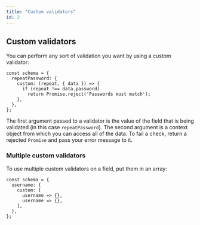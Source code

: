 ```yaml
---
title: "Custom validators"
id: 2
---
```


## Custom validators

You can perform any sort of validation you want by using a custom validator:

```
const schema = {
  repeatPassword: {
    custom: (repeat, { data }) => {
	  if (repeat !== data.password)
	    return Promise.reject('Passwords must match');
    },
  },
};
```

The first argument passed to a validator is the value of the field that is being validated (in this case `repeatPassword`). The second argument is a context object from which you can access all of the data. To fail a check, return a rejected `Promise` and pass your error message to it.

### Multiple custom validators

To use multiple custom validators on a field, put them in an array:

```
const schema = {
  username: {
    custom: [
      username => {},
      username => {},
    ],
  },
};
```
